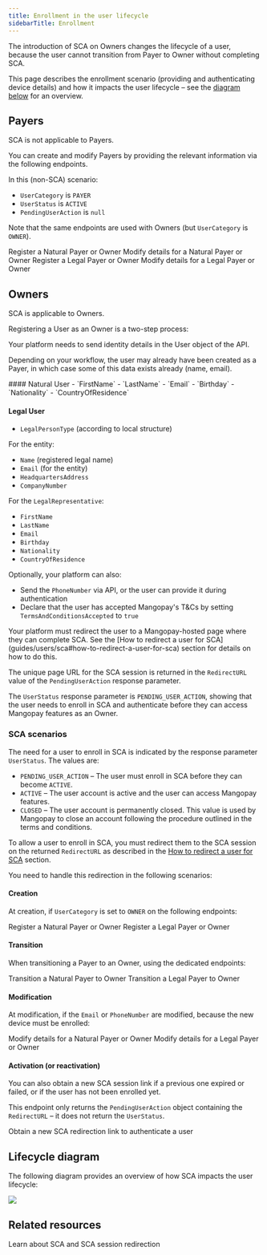 ```yaml
---
title: Enrollment in the user lifecycle
sidebarTitle: Enrollment
---
```



The introduction of SCA on Owners changes the lifecycle of a user, because the user cannot transition from Payer to Owner without completing SCA.

This page describes the enrollment scenario (providing and authenticating device details) and how it impacts the user lifecycle – see the [diagram below](/#lifecycle-diagram) for an overview.

## Payers

SCA is not applicable to Payers. 

You can create and modify Payers by providing the relevant information via the following endpoints. 

In this (non-SCA) scenario:
- `UserCategory` is `PAYER`
- `UserStatus` is `ACTIVE`
- `PendingUserAction` is `null`

Note that the same endpoints are used with Owners (but `UserCategory` is `OWNER`).

<Card title="POST Create a Natural User (SCA)" href="/">
Register a Natural Payer or Owner
</Card>
<Card title="PUT Edit a Natural User (SCA)" href="/">
Modify details for a Natural Payer or Owner
</Card>
<Card title="POST Create a Legal User (SCA)" href="/">
Register a Legal Payer or Owner
</Card>
<Card title="PUT Edit a Legal User (SCA)" href="/">
Modify details for a Legal Payer or Owner
</Card>

## Owners

SCA is applicable to Owners. 

Registering a User as an Owner is a two-step process:

<Steps>
<Step title="Provide identity data via API">
Your platform needs to send identity details in the User object of the API.

Depending on your workflow, the user may already have been created as a Payer, in which case some of this data exists already (name, email).

<Accordion title="See required data">
#### Natural User 
- `FirstName`
- `LastName`
- `Email`
- `Birthday`
- `Nationality`
- `CountryOfResidence`

#### Legal User
- `LegalPersonType` (according to local structure)

For the entity:
- `Name` (registered legal name)
- `Email` (for the entity)
- `HeadquartersAddress`
- `CompanyNumber`

For the `LegalRepresentative`: 
- `FirstName`
- `LastName `
- `Email`
- `Birthday`
- `Nationality`
- `CountryOfResidence`
</Accordion>

Optionally, your platform can also:
- Send the `PhoneNumber` via API, or the user can provide it during authentication
- Declare that the user has accepted Mangopay's T&Cs by setting `TermsAndConditionsAccepted` to `true`
</Step>
<Step title="Redirect the user to the hosted page for SCA">
Your platform must redirect the user to a Mangopay-hosted page where they can complete SCA. See the [How to redirect a user for SCA](guides/users/sca#how-to-redirect-a-user-for-sca) section for details on how to do this.

The unique page URL for the SCA session is returned in the `RedirectURL` value of the `PendingUserAction` response parameter.

The `UserStatus` response parameter is `PENDING_USER_ACTION`, showing that the user needs to enroll in SCA and authenticate before they can access Mangopay features as an Owner.
</Step>
</Steps>

### SCA scenarios

The need for a user to enroll in SCA is indicated by the response parameter `UserStatus`. The values are:

- `PENDING_USER_ACTION` – The user must enroll in SCA before they can become `ACTIVE`.
- `ACTIVE` – The user account is active and the user can access Mangopay features.
- `CLOSED` – The user account is permanently closed. This value is used by Mangopay to close an account following the procedure outlined in the terms and conditions.

To allow a user to enroll in SCA, you must redirect them to the SCA session on the returned `RedirectURL` as described in the [How to redirect a user for SCA](guides/users/sca#how-to-redirect-a-user-for-sca) section.

You need to handle this redirection in the following scenarios: 

#### Creation

At creation, if `UserCategory` is set to `OWNER` on the following endpoints:

<Card title="Register a Natural Payer or Owner" href="/">
Register a Natural Payer or Owner
</Card>

<Card title="POST Create a Legal User (SCA)" href="/">
Register a Legal Payer or Owner
</Card>

#### Transition

When transitioning a Payer to an Owner, using the dedicated endpoints:

<Card title="PUT Categorize a Natural User as Owner (SCA)" href="/">
Transition a Natural Payer to Owner
</Card>
<Card title="PUT Categorize a Legal User as Owner (SCA)" href="/">
Transition a Legal Payer to Owner
</Card>

#### Modification

At modification, if the `Email` or `PhoneNumber` are modified, because the new device must be enrolled:

<Card title="PUT Edit a Natural User (SCA)" href="/">
Modify details for a Natural Payer or Owner
</Card>
<Card title="PUT Edit a Legal User (SCA)" href="/">
Modify details for a Legal Payer or Owner
</Card>

#### Activation (or reactivation)

You can also obtain a new SCA session link if a previous one expired or failed, or if the user has not been enrolled yet.

This endpoint only returns the `PendingUserAction` object containing the `RedirectURL` – it does not return the `UserStatus`.

<Card title="POST Obtain an SCA session" href="/">
Obtain a new SCA redirection link to authenticate a user
</Card>

## Lifecycle diagram

The following diagram provides an overview of how SCA impacts the user lifecycle:

<img src="/images/diagram_SCA_user_lifecycle.svg" />

## Related resources

<CardGroup cols={2}>
<Card
  title="Guide"
  href="/guides/users/sca"
>
Learn about SCA and SCA session redirection
</Card>
</CardGroup>